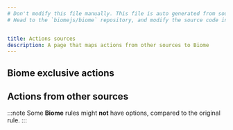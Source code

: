 ```yaml
---
# Don't modify this file manually. This file is auto generated from source, and you will lose your changes next time the website is built.
# Head to the `biomejs/biome` repository, and modify the source code in there.


title: Actions sources
description: A page that maps actions from other sources to Biome
---
```

    
## Biome exclusive actions
## Actions from other sources
:::note
Some **Biome** rules might **not** have options, compared to the original rule.
:::

